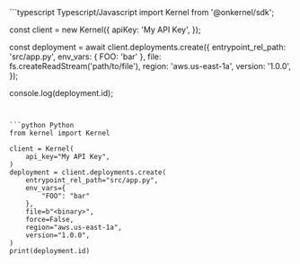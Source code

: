 <CodeGroup>
```typescript Typescript/Javascript
import Kernel from '@onkernel/sdk';

const client = new Kernel({
  apiKey: 'My API Key',
});

const deployment = await client.deployments.create({
  entrypoint_rel_path: 'src/app.py',
  env_vars: { FOO: 'bar' },
  file: fs.createReadStream('path/to/file'),
  region: 'aws.us-east-1a',
  version: '1.0.0',
});

console.log(deployment.id);
```


```python Python
from kernel import Kernel

client = Kernel(
    api_key="My API Key",
)
deployment = client.deployments.create(
    entrypoint_rel_path="src/app.py",
    env_vars={
        "FOO": "bar"
    },
    file=b"<binary>",
    force=False,
    region="aws.us-east-1a",
    version="1.0.0",
)
print(deployment.id)
```
</CodeGroup>
